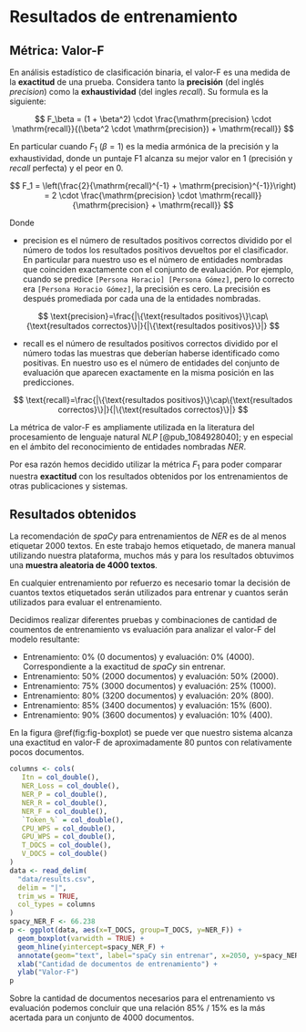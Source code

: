 \newpage
# Resultados de entrenamiento {#results}

## Métrica: Valor-F

En análisis estadístico de clasificación binaria, el $\text{valor-F}$ es una medida de la **exactitud** de una prueba.
Considera tanto la **precisión** (del inglés _precision_) como la **exhaustividad** (del ingles _recall_). Su formula es la siguiente:

$$
F_\beta = (1 + \beta^2) \cdot \frac{\mathrm{precision} \cdot \mathrm{recall}}{(\beta^2 \cdot \mathrm{precision}) + \mathrm{recall}}
$$

En particular cuando $F_1$ ($\beta = 1$) es la media armónica de la precisión y la exhaustividad, donde un puntaje F1 alcanza su mejor valor en 1 (precisión y _recall_ perfecta) y el peor en 0.

$$
F_1 = \left(\frac{2}{\mathrm{recall}^{-1} + \mathrm{precision}^{-1}}\right) = 2 \cdot \frac{\mathrm{precision} \cdot \mathrm{recall}}{\mathrm{precision} + \mathrm{recall}}
$$

Donde

 * $\text{precision}$ es el número de resultados positivos correctos dividido por el número de todos los resultados positivos devueltos por el clasificador.
 En particular para nuestro uso es el número de entidades nombradas que coinciden exactamente con el conjunto de evaluación.
 Por ejemplo, cuando se predice `[Persona Horacio] [Persona Gómez]`, pero lo correcto era `[Persona Horacio Gómez]`, la precisión es cero. La precisión es después promediada por cada una de la entidades nombradas.

$$
\text{precision}=\frac{|\{\text{resultados positivos}\}\cap\{\text{resultados correctos}\}|}{|\{\text{resultados positivos}\}|}
$$
 
 * $\text{recall}$ es el número de resultados positivos correctos dividido por el número todas las muestras que deberían haberse identificado como positivas.
En nuestro uso es el número de entidades del conjunto de evaluación que aparecen exactamente en la misma posición en las predicciones.

$$
\text{recall}=\frac{|\{\text{resultados positivos}\}\cap\{\text{resultados correctos}\}|}{|\{\text{resultados correctos}\}|}
$$

La métrica de $\text{valor-F}$ es ampliamente utilizada en la literatura del procesamiento de lenguaje natural _NLP_ [@pub_1084928040]; y en especial en el ámbito del reconocimiento de entidades nombradas _NER_.

Por esa razón hemos decidido utilizar la métrica $F_1$ para poder comparar nuestra **exactitud** con los resultados obtenidos por los entrenamientos de otras publicaciones y sistemas.

## Resultados obtenidos

La recomendación de _spaCy_ para entrenamientos de _NER_ es de al menos etiquetar 2000 textos. En este trabajo hemos etiquetado, de manera manual utilizando nuestra plataforma, muchos más y para los resultados obtuvimos una **muestra aleatoria de 4000 textos**.

En cualquier entrenamiento por refuerzo es necesario tomar la decisión de cuantos textos etiquetados serán utilizados para entrenar y cuantos serán utilizados para evaluar el entrenamiento.

Decidimos realizar diferentes pruebas y combinaciones de cantidad de coumentos de entrenamiento vs evaluación para analizar el $\text{valor-F}$ del modelo resultante:

* Entrenamiento:  0% (0 documentos) y evaluación: 0% (4000). Correspondiente a la exactitud de _spaCy_ sin entrenar.
* Entrenamiento: 50% (2000 documentos) y evaluación: 50% (2000).
* Entrenamiento: 75% (3000 documentos) y evaluación: 25% (1000).
* Entrenamiento: 80% (3200 documentos) y evaluación: 20% (800).
* Entrenamiento: 85% (3400 documentos) y evaluación: 15% (600).
* Entrenamiento: 90% (3600 documentos) y evaluación: 10% (400).

En la figura \@ref(fig:fig-boxplot) se puede ver que nuestro sistema alcanza una exactitud en $\text{valor-F}$ de aproximadamente 80 puntos con relativamente pocos documentos.

```r
columns <- cols(
   Itn = col_double(),
   NER_Loss = col_double(),
   NER_P = col_double(),
   NER_R = col_double(),
   NER_F = col_double(),
   `Token_%` = col_double(),
   CPU_WPS = col_double(),
   GPU_WPS = col_double(),
   T_DOCS = col_double(),
   V_DOCS = col_double()
)
data <- read_delim(
  "data/results.csv",
  delim = "|",
  trim_ws = TRUE,
  col_types = columns
)
spacy_NER_F <- 66.238
p <- ggplot(data, aes(x=T_DOCS, group=T_DOCS, y=NER_F)) +
  geom_boxplot(varwidth = TRUE) +
  geom_hline(yintercept=spacy_NER_F) +
  annotate(geom="text", label="spaCy sin entrenar", x=2050, y=spacy_NER_F, vjust=-1) +
  xlab("Cantidad de documentos de entrenamiento") +
  ylab("Valor-F")
p
```

Sobre la cantidad de documentos necesarios para el entrenamiento vs evaluación podemos concluir que una relación 85% / 15% es la más acertada para un conjunto de $4000$ documentos.
